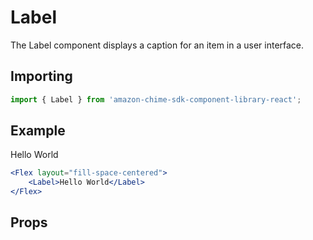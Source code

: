 

# Label

The Label component displays a caption for an item in a user interface.

## Importing

```javascript
import { Label } from 'amazon-chime-sdk-component-library-react';
```

## Example

<ThemeProvider theme={lightTheme}>
  <Preview>
    <Flex layout="fill-space-centered">
      <Label>Hello World</Label>
    </Flex>
  </Preview>
</ThemeProvider>

```jsx
<Flex layout="fill-space-centered">
    <Label>Hello World</Label>
</Flex>
```

## Props

<Props of={Label} />